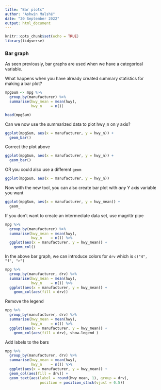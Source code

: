 ```yaml
---
title: "Bar plots"
author: "Ashwin Malshé"
date: "20 September 2022"
output: html_document
---
```


```r
knitr::opts_chunk$set(echo = TRUE)
library(tidyverse)
```

### Bar graph

As seen previously, bar graphs are used when we have a categorical variable.


What happens when you have already created summary statistics for making a bar plot?

```r
mpgSum <- mpg %>%
  group_by(manufacturer) %>% 
  summarise(hwy_mean = mean(hwy),
            hwy_n    = n())

head(mpgSum)
```

Can we now use the summarized data to plot hwy_n on y axis?

```r
ggplot(mpgSum, aes(x = manufacturer, y = hwy_n)) +
  geom_bar()

```

Correct the plot above

```r
ggplot(mpgSum, aes(x = manufacturer, y = hwy_n)) +
  geom_bar()
```

OR you could also use a different `geom`

```r
ggplot(mpgSum, aes(x = manufacturer, y = hwy_n)) 
```


Now with the new tool, you can also create bar plot with *any* Y axis variable you want

```r
ggplot(mpgSum, aes(x = manufacturer, y = hwy_mean)) +
  geom_

```

If you don't want to create an intermediate data set, use magrittr pipe

```r
mpg %>%
  group_by(manufacturer) %>% 
  summarise(hwy_mean = mean(hwy),
            hwy_n    = n()) %>% 
  ggplot(aes(x = manufacturer, y = hwy_mean)) +
    geom_col()

```

In the above bar graph, we can introduce colors for `drv` which is `c("4", "f", "r")`

```r
mpg %>%
  group_by(manufacturer, drv) %>% 
  summarise(hwy_mean = mean(hwy),
            hwy_n    = n()) %>% 
  ggplot(aes(x = manufacturer, y = hwy_mean)) +
    geom_col(aes(fill = drv))
```


Remove the legend

```r
mpg %>%
  group_by(manufacturer, drv) %>% 
  summarise(hwy_mean = mean(hwy),
            hwy_n    = n()) %>% 
  ggplot(aes(x = manufacturer, y = hwy_mean)) +
    geom_col(aes(fill = drv), show.legend )

```

Add labels to the bars

```r
mpg %>%
  group_by(manufacturer, drv) %>% 
  summarise(hwy_mean = mean(hwy),
            hwy_n    = n()) %>% 
  ggplot(aes(x = manufacturer, y = hwy_mean)) +
  geom_col(aes(fill = drv)) +
  geom_text(aes(label = round(hwy_mean, 1), group = drv),
                position = position_stack(vjust = 0.5))
```

